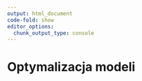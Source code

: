 ```yaml
---
output: html_document
code-fold: show
editor_options: 
  chunk_output_type: console
---
```


# Optymalizacja modeli
